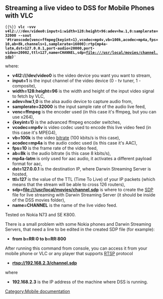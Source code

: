 ==Streaming a live video to DSS for Mobile Phones with VLC==

 {{%}} '''vlc -vvv v4l2:///dev/video0:input=1:width=128:height=96:adev=hw.1,0:samplerate=32000 --sout '#transcode{venc=ffmpeg{keyint=1},vcodec=mp4v,vb=100k,acodec=mp4a,fps=10,ab=8k,channels=1,samplerate=16000}:rtp{mp4a-latm,dst=127.0.0.1,port-audio=20000,port-video=20002,ttl=127,name=CHANNEL,sdp=file:///usr/local/movies/channel.sdp}''''
where:
* '''v4l2:///dev/video0''' is the video device you want you want to stream,
* '''input=1''' is the input channel of the video device (0 - tv tuner, 1 - composite),
* '''width=128:height=96''' is the width and height of the input video signal to fetch by VLC,
* '''adev=hw.1,0''' is the alsa audio device to capture audio from,
* '''samplerate=32000''' is the input sample rate of the audio live feed,
* '''venc=ffmpeg''' is the encoder used (in this case it's ffmpeg, but you can use x264),
* '''{keyint=1}''' is the advanced ffmpeg encoder switches,
* '''vcodec=mp4v''' is video codec used to encode this live video feed (in this case it's MPEG4),
* '''vb=100k''' is the video [[bitrate]] (100 kbits/s is this case),
* '''acodec=mp4a''' is the audio codec used (is this case it's AAC),
* '''fps=10''' is the frame rate of the video feed,
* '''ab=8k''' is the audio bitrate (is this case 8 kbits/s),
* '''mp4a-latm''' is only used for aac audio, it activates a different payload format for aac,
* '''dst=127.0.0.1''' is the destination IP, where Darwin Streaming Server is hosted,
* '''ttl=127''' is the value of the TTL (Time To Live) of your IP packets (which means that the stream will be able to cross 126 routers),
* '''sdp=file:///usr/local/movies/channel.sdp''' is where to create the [[SDP]] file for live streaming with Darwin Streaming Server (it should be inside of the DSS movies folder),
* '''name=CHANNEL''' is the name of the live video feed.

Tested on Nokia N73 and SE K800.


There is a small problem with some Nokia phones and Darwin Streaming Servers, that need a line to be edited in the created SDP file (for example):

* '''from b=RR:0 to b=RR:800'''

After running this command from console, you can access it from your mobile phone or VLC or any player that supports [[RTSP]] protocol

* '''rtsp://192.168.2.3/channel.sdp'''
where
* '''192.168.2.3''' is the IP address of the machine where DSS is running.


{{Documentation}}

[[Category:Mobile documentation]]